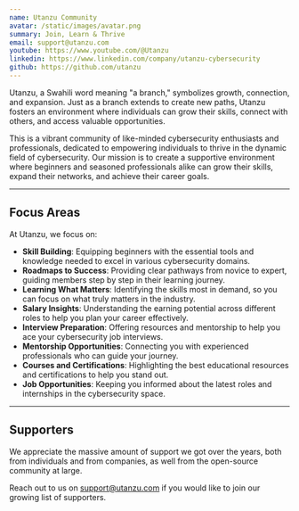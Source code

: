 ```yaml
---
name: Utanzu Community
avatar: /static/images/avatar.png
summary: Join, Learn & Thrive
email: support@utanzu.com
youtube: https://www.youtube.com/@Utanzu
linkedin: https://www.linkedin.com/company/utanzu-cybersecurity
github: https://github.com/utanzu
---
```


Utanzu, a Swahili word meaning "a branch," symbolizes growth, connection, and expansion. Just as a branch extends to create new paths, Utanzu fosters an environment where individuals can grow their skills, connect with others, and access valuable opportunities.

This is a vibrant community of like-minded cybersecurity enthusiasts and professionals, dedicated to empowering individuals to thrive in the dynamic field of cybersecurity. Our mission is to create a supportive environment where beginners and seasoned professionals alike can grow their skills, expand their networks, and achieve their career goals.

---

## Focus Areas

At Utanzu, we focus on:

- **Skill Building**: Equipping beginners with the essential tools and knowledge needed to excel in various cybersecurity domains.
- **Roadmaps to Success**: Providing clear pathways from novice to expert, guiding members step by step in their learning journey.
- **Learning What Matters**: Identifying the skills most in demand, so you can focus on what truly matters in the industry.
- **Salary Insights**: Understanding the earning potential across different roles to help you plan your career effectively.
- **Interview Preparation**: Offering resources and mentorship to help you ace your cybersecurity job interviews.
- **Mentorship Opportunities**: Connecting you with experienced professionals who can guide your journey.
- **Courses and Certifications**: Highlighting the best educational resources and certifications to help you stand out.
- **Job Opportunities**: Keeping you informed about the latest roles and internships in the cybersecurity space.

---

## Supporters

We appreciate the massive amount of support we got over the years, both from individuals and from companies, as well from the open-source community at large.

Reach out to us on support@utanzu.com if you would like to join our growing list of supporters.
